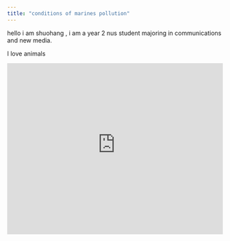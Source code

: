 ```yaml
---
title: "conditions of marines pollution"
---
```


hello i am shuohang , i am a year 2 nus student majoring in communications and new media.

I love animals

```{=html}
<iframe height="400" width="100%" frameborder="no" src="https://has7k1-shuohang-xiao.shinyapps.io/quiz2/"> </iframe>
```
